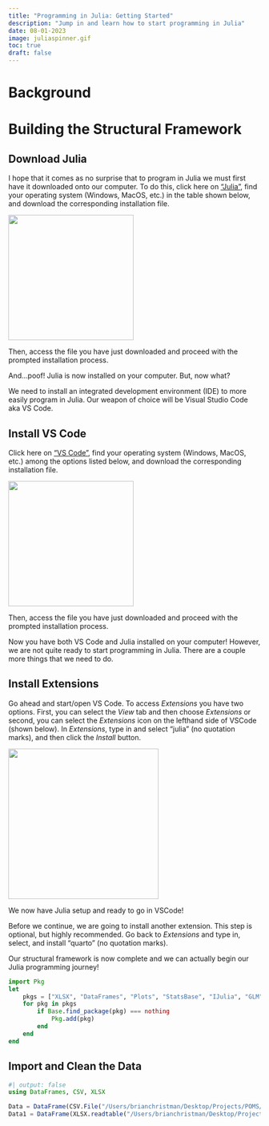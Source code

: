 ```yaml
---
title: "Programming in Julia: Getting Started"
description: "Jump in and learn how to start programming in Julia"
date: 08-01-2023
image: juliaspinner.gif
toc: true
draft: false
---
```


# Background

# Building the Structural Framework

## Download Julia

I hope that it comes as no surprise that to program in Julia we must first have it downloaded onto our computer. To do this, click here on ["Julia"](https://julialang.org/downloads/), find your operating system (Windows, MacOS, etc.) in the table shown below, and download the corresponding installation file. 

![](juliadwnld.gif){height=250 fig-align="center"}

Then, access the file you have just downloaded and proceed with the prompted installation process. 

And...poof! Julia is now installed on your computer. But, now what?

We need to install an integrated development environment (IDE) to more easily program in Julia. Our weapon of choice will be Visual Studio Code aka VS Code. 

## Install VS Code

Click here on ["VS Code"](https://code.visualstudio.com/download), find your operating system (Windows, MacOS, etc.) among the options listed below, and download the corresponding installation file. 

![](vscdwnld.gif){height=250 fig-align="center"}

Then, access the file you have just downloaded and proceed with the prompted installation process. 

Now you have both VS Code and Julia installed on your computer! However, we are not quite ready to start programming in Julia. There are a couple more things that we need to do. 

## Install Extensions

Go ahead and start/open VS Code. To access *Extensions* you have two options. First, you can select the *View* tab and then choose *Extensions* or second, you can select the *Extensions* icon on the lefthand side of VSCode (shown below). In *Extensions*, type in and select "julia" (no quotation marks), and then click the *Install* button. 

![](extension.gif){height=300 fig-align="center"}

We now have Julia setup and ready to go in VSCode!

Before we continue, we are going to install another extension. This step is optional, but highly recommended. Go back to *Extensions* and type in, select, and install "quarto" (no quotation marks). 

Our structural framework is now complete and we can actually begin our Julia programming journey!

```julia
import Pkg
let
    pkgs = ["XLSX", "DataFrames", "Plots", "StatsBase", "IJulia", "GLM"]
    for pkg in pkgs
        if Base.find_package(pkg) === nothing
            Pkg.add(pkg)
        end
    end
end
```

## Import and Clean the Data

```julia
#| output: false
using DataFrames, CSV, XLSX

Data = DataFrame(CSV.File("/Users/brianchristman/Desktop/Projects/POMS/POMS_Clean.csv"))
Data1 = DataFrame(XLSX.readtable("/Users/brianchristman/Desktop/Projects/POMS/POMS.xlsx", "Latest Data with Specialty"))
```